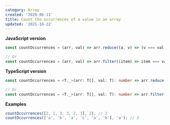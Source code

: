 ```yaml
---
category: Array
created: '2020-06-11'
title: Count the occurrences of a value in an array
updated: '2021-10-22'
---
```


**JavaScript version**

```js countOccurrences.js
const countOccurrences = (arr, val) => arr.reduce((a, v) => (v === val ? a + 1 : a), 0);

// Or
const countOccurrences = (arr, val) => arr.filter((item) => item === val).length;
```

**TypeScript version**

```ts countOccurrences.ts
const countOccurrences = <T,_>(arr: T[], val: T): number => arr.reduce((a, v) => (v === val ? a + 1 : a), 0);

// Or
const countOccurrences = <T,_>(arr: T[], val: T): number => arr.filter((item) => item === val).length;
```

**Examples**

```js examples.js
countOccurrences([2, 1, 3, 3, 2, 3], 2); // 2
countOccurrences(['a', 'b', 'a', 'c', 'a', 'b'], 'a'); // 3
```
